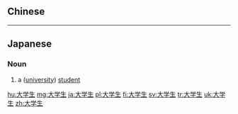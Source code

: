 {{also|大學生}}
==Chinese==
{{zh-see|大學生}}

----

==Japanese==
{{ja-kanjitab|だい|がく|せい|yomi=on}}

===Noun===
{{ja-noun|だいがくせい}}

# a ([[university]]) [[student]]

[[hu:大学生]]
[[mg:大学生]]
[[ja:大学生]]
[[pl:大学生]]
[[fi:大学生]]
[[sv:大学生]]
[[tr:大学生]]
[[uk:大学生]]
[[zh:大学生]]
